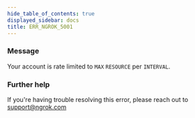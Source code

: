 ```yaml
---
hide_table_of_contents: true
displayed_sidebar: docs
title: ERR_NGROK_5001
---
```


### Message

Your account is rate limited to `MAX` `RESOURCE` per `INTERVAL`.

### Further help

If you're having trouble resolving this error, please reach out to [support@ngrok.com](mailto:support@ngrok.com?subject=Help%20with%20ERR_NGROK_5001)
